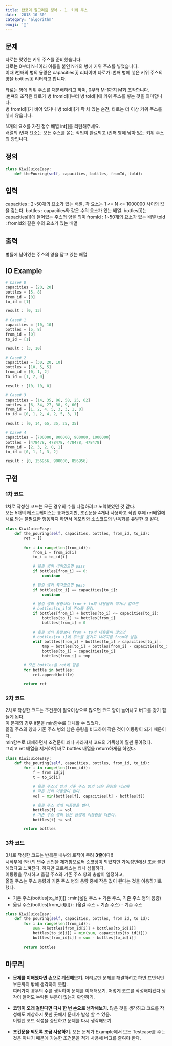 ```yaml
---
title: 탑코더 알고리즘 정복 - 1. 키위 주스
date: '2018-10-30'
category: 'algorithm'
emoji: '🚗'
---
```


## 문제
타로는 맛있는 키위 주스를 준비했습니다.  
타로는 0부터 N-1이라 이름을 붙인 N개의 병에 키위 주스를 넣었습니다.  
이때 i번째의 병의 용량은 capacities[i] 리터이며 타로가 i번째 병에 넣은 키위 주스의 양을 bottles[i] 리터라고 합니다.

타로는 병에 키위 주스를 재분배하려고 하며, 0부터 M-1까지 M회 조작합니다.  
i번쨰의 조작은 타로가 병 fromId[i]부터 병 toId[i]에 키위 주스를 넣는 것을 의미합니다.  
병 fromId[i]가 비어 있거나 병 toId[i]가 꽉 차 있는 순간, 타로는 더 이상 키위 주스를 넣지 않습니다.

N개의 요소를 가진 정수 배열 int[]를 리턴해주세요.  
배열의 i번째 요소는 모든 주스를 쏟는 작업이 완료되고 i번째 병에 남아 있는 키위 주스의 양입니다.

## 정의
```py
class KiwiJuiceEasy:
	def thePouring(self, capacities, bottles, fromId, told):
```

## 입력
capacities : 2~50개의 요소가 있는 배열, 각 요소는 1 <= N <= 1000000 사이의 값을 갖는다.
bottles : capacities와 같은 수의 요소가 있는 배열. bottles[i]는 capacities[i]에 들어있는 주스의 양을 의미
fromId : 1~50개의 요소가 있는 배열
toId : fromId와 같은 수의 요소가 있는 배열

## 출력
병들에 남아있는 주스의 양을 담고 있는 배열

## IO Example
```py
# Case# 0
capacities = [20, 20]
bottles = [5, 8]
from_id = [0]
to_id = [1]

result : [0, 13]

# Case# 1
capacities = [10, 10]
bottles = [5, 8]
from_id = [0]
to_id = [1]

result : [3, 10]

# Case# 2
capacities = [30, 20, 10]
bottles = [10, 5, 5]
from_id = [0, 1, 2]
to_id = [1, 2, 0]

result : [10, 10, 0]

# Case# 3
capacities = [14, 35, 86, 58, 25, 62]
bottles = [6, 34, 27, 38, 9, 60]
from_id = [1, 2, 4, 5, 3, 3, 1, 0]
to_id = [0, 1, 2, 4, 2, 5, 3, 1]

result : [0, 14, 65, 35, 25, 35]

# Case# 4
capacities = [700000, 800000, 900000, 1000000]
bottles = [478478, 478478, 478478, 478478]
from_id = [2, 3, 2, 0, 1]
to_id = [0, 1, 1, 3, 2]

result : [0, 156956, 900000, 856956]
```

## 구현

### 1차 코드
1차로 작성한 코드는 모든 경우의 수를 나열하려고 노력했었던 것 같다.  
모든 5개의 테스트케이스는 통과했지만,
조건문을 4개나 사용하고 작업 후에 ret배열에 새로 담는 불필요한 행동까지 하면서 메모리와 소스코드의 난독화를 유발한 것 같다.

```py
class KiwiJuiceEasy:
    def the_pouring(self, capacities, bottles, from_id, to_id):
        ret = []

        for i in range(len(from_id)):
            from_i = from_id[i]
            to_i = to_id[i]

            # 옮길 병이 비어있으면 pass
            if bottles[from_i] == 0:
                continue

            # 담길 병이 꽉차있으면 pass
            if bottles[to_i] == capacities[to_i]:
                continue

            # 옮길 병의 용량보다 from + to의 내용물이 적거나 같으면
            # bottles[to_i]에 주스를 옮김.
            if bottles[from_i] + bottles[to_i] <= capacities[to_i]:
                bottles[to_i] += bottles[from_i]
                bottles[from_i] = 0

            # 옮길 병의 용량보다 from + to의 내용물이 많으면
            # bottles[to_i]에 주스를 옮기고 나머지를 from에 남김.
            elif bottles[from_i] + bottles[to_i] > capacities[to_i]:
                tmp = bottles[to_i] + bottles[from_i] - capacities[to_i]
                bottles[to_i] = capacities[to_i]
                bottles[from_i] = tmp

        # 모든 bottles를 ret에 담음
        for bottle in bottles:
            ret.append(bottle)

        return ret
```

### 2차 코드
2차로 작성한 코드는 조건문이 필요이상으로 많으면 코드 양이 늘어나고 버그를 찾기 힘들게 된다.  
이 문제의 경우 if문을 min함수로 대체할 수 있었다.  
옮길 주스의 양과 기존 주스 병의 남은 용량을 비교하여 작은 것이 이동량이 되기 때문이다.  
min함수로 대체하면서 조건문이 꽤나 사라져서 코드의 가독성이 훨씬 좋아졌다.  
그리고 ret 배열을 제거하여 바로 bottles 배열을 return하게끔 하였다.

```py
class KiwiJuiceEasy:
    def the_pouring(self, capacities, bottles, from_id, to_id):
        for i in range(len(from_id)):
            f = from_id[i]
            t = to_id[i]

            # 옮길 주스의 양과 기존 주스 병의 남은 용량을 비교해
            # 작은 것이 이동량이 된다.
            vol = min(bottles[f], capacities[t] - bottles[t])

            # 옮길 주스 병에 이동량을 뺀다.
            bottles[f] -= vol
            # 기존 주스 병의 남은 용량에 이동량을 더한다.
            bottles[t] += vol

        return bottles
```

### 3차 코드
3차로 작성한 코드는 반복문 내부의 로직이 무려 **3줄**이다!!  
시작부에 f와 t의 변수 선언을 제거함으로써 숏코딩이 되었지만 가독성면에선 조금 불편해졌다고 느껴진다.
하지만 프로세스는 꽤나 심플하다.  
이동량을 무시하고 옮길 주스와 기존 주스 양의 총합이 일정하고,  
옮길 주스는 주스 총량과 기존 주스 병의 용량 중에 작은 값이 된다는 것을 이용하기로 했다.


- 기존 주스(bottles[to_id[i]]) : min(옮길 주스 + 기존 주스, 기존 주스 병의 용량)
- 옮길 주스(bottles[from_id[i]]) : (옮길 주스 + 기존 주스) - 기존 주스

```py
class KiwiJuiceEasy:
    def the_pouring(self, capacities, bottles, from_id, to_id):
        for i in range(len(from_id)):
            sum = bottles[from_id[i]] + bottles[to_id[i]]
            bottles[to_id[i]] = min(sum, capacities[to_id[i]])
            bottles[from_id[i]] = sum - bottles[to_id[i]]

        return bottles
```

## 마무리
- **문제를 이해했다면 손으로 계산해보기.**
  머리로만 문제를 해결하려고 하면 표면적인 부분까지 밖에 생각하지 못함.  
  여러가지 경우의 수를 생각하며 문제를 이해해보기.
  어떻게 코드를 작성해야겠다 생각이 들어도 누락된 부분이 없는지 확인하기.  

- **코딩이 오래 걸린다면 다시 한 번 손으로 생각해보기.**
  많은 것을 생각하고 코드를 작성해도 예상하지 못한 곳에서 문제가 발생 할 수 있음.  
  이럴땐 코드 작성을 중단하고 문제를 다시 생각해보기.  

- **조건문을 되도록 조금 사용하기.**
  모든 문제가 Example에서 모든 Testcase를 주는 것은 아니기 때문에 가능한 조건문을 적게 사용해 버그를 줄여야 한다.
